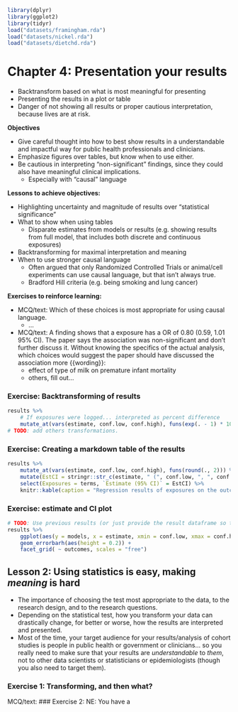 ```r
library(dplyr)
library(ggplot2)
library(tidyr)
load("datasets/framingham.rda")
load("datasets/nickel.rda")
load("datasets/dietchd.rda")
```

# Chapter 4: Presentation your results

- Backtransform based on what is most meaningful for presenting
- Presenting the results in a plot or table
- Danger of not showing all results or proper cautious interpretation, because
lives are at risk.

**Objectives**

- Give careful thought into how to best show results in a understandable and
impactful way for public health professionals and clinicians.
- Emphasize figures over tables, but know when to use either.
- Be cautious in interpreting "non-significant" findings, since they could also
have meaningful clinical implications.
    - Especially with "causal" language

**Lessons to achieve objectives:**

- Highlighting uncertainty and magnitude of results over "statistical significance"
- What to show when using tables
    - Disparate estimates from models or results (e.g. showing results from full 
    model, that includes both discrete and continuous exposures)
- Backtransforming for maximal interpretation and meaning
- When to use stronger causal language
    - Often argued that only Randomized Controlled Trials or animal/cell experiments 
    can use causal language, but that isn't always true.
    - Bradford Hill criteria (e.g. being smoking and lung cancer)

**Exercises to reinforce learning:**

- MCQ/text: Which of these choices is most appropriate for using causal language.
    - ...
- MCQ/text: A finding shows that a exposure has a OR of 0.80 (0.59, 1.01 95% CI).
The paper says the association was non-significant and don't further discuss it.
Without knowing the specifics of the actual analysis, which choices would suggest
the paper should have discussed the association more {{wording}}:
    - effect of type of milk on premature infant mortality
    - others, fill out...
    
### Exercise: Backtransforming of results

```r
results %>% 
    # If exposures were logged... interpreted as percent difference
    mutate_at(vars(estimate, conf.low, conf.high), funs(exp(. - 1) * 100))
# TODO: add others transformations.
```


### Exercise: Creating a markdown table of the results

```r
results %>% 
    mutate_at(vars(estimate, conf.low, conf.high), funs(round(., 2))) %>% 
    mutate(EstCI = stringr::str_c(estimate, " (", conf.low, ", ", conf.high, ")")) %>% 
    select(Exposures = terms, `Estimate (95% CI)` = EstCI) %>% 
    knitr::kable(caption = "Regression results of exposures on the outcome. {{expand}}")
```


### Exercise: estimate and CI plot

```r
# TODO: Use previous results (or just provide the result dataframe so they can start plotting)
results %>% 
    ggplot(aes(y = models, x = estimate, xmin = conf.low, xmax = conf.high)) +
    geom_errorbarh(aes(height = 0.2)) +
    facet_grid( ~ outcomes, scales = "free")
```

## Lesson 2: Using statistics is easy, making *meaning* is hard

- The importance of choosing the test most appropriate to the data, to the
research design, and to the research questions.
- Depending on the statistical test, how you transform your data can drastically
change, for better or worse, how the results are interpreted and presented.
- Most of the time, your target audience for your results/analysis of cohort
studies is people in public health or government or clinicians... so you really
need to make sure that your results are *understandable* to *them*, not to other
data scientists or statisticians or epidemiologists (though you also need to 
target them).

### Exercise 1: Transforming, and then what?
MCQ/text: 
### Exercise 2: 
NE: You have a 
